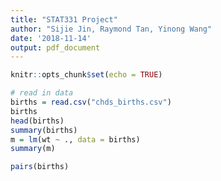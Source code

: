```yaml
---
title: "STAT331 Project"
author: "Sijie Jin, Raymond Tan, Yinong Wang"
date: '2018-11-14'
output: pdf_document
---
```


```r
knitr::opts_chunk$set(echo = TRUE)
```

```r
# read in data
births = read.csv("chds_births.csv")
births
head(births)
summary(births)
m = lm(wt ~ ., data = births)
summary(m)

pairs(births)

```
